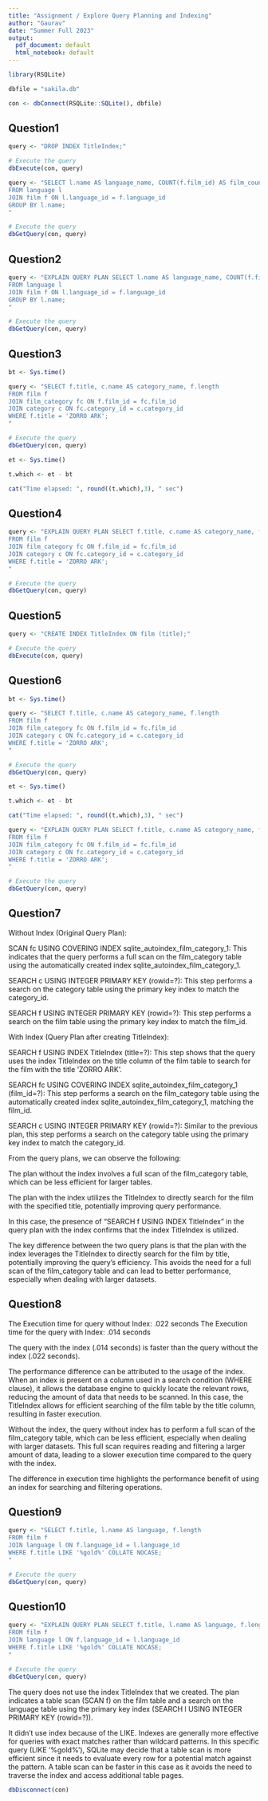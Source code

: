 ```yaml
---
title: "Assignment / Explore Query Planning and Indexing"
author: "Gaurav"
date: "Summer Full 2023"
output:
  pdf_document: default
  html_notebook: default
---
```


```r
library(RSQLite)

dbfile = "sakila.db"

con <- dbConnect(RSQLite::SQLite(), dbfile)

```


## Question1

```r
query <- "DROP INDEX TitleIndex;"

# Execute the query
dbExecute(con, query)
```




```r
query <- "SELECT l.name AS language_name, COUNT(f.film_id) AS film_count
FROM language l
JOIN film f ON l.language_id = f.language_id
GROUP BY l.name;
"

# Execute the query
dbGetQuery(con, query)
```

## Question2

```r
query <- "EXPLAIN QUERY PLAN SELECT l.name AS language_name, COUNT(f.film_id) AS film_count
FROM language l
JOIN film f ON l.language_id = f.language_id
GROUP BY l.name;
"

# Execute the query
dbGetQuery(con, query)
```


## Question3

```r
bt <- Sys.time()

query <- "SELECT f.title, c.name AS category_name, f.length
FROM film f
JOIN film_category fc ON f.film_id = fc.film_id
JOIN category c ON fc.category_id = c.category_id
WHERE f.title = 'ZORRO ARK';
"

# Execute the query
dbGetQuery(con, query)

et <- Sys.time()

t.which <- et - bt

cat("Time elapsed: ", round((t.which),3), " sec")

```

## Question4

```r
query <- "EXPLAIN QUERY PLAN SELECT f.title, c.name AS category_name, f.length
FROM film f
JOIN film_category fc ON f.film_id = fc.film_id
JOIN category c ON fc.category_id = c.category_id
WHERE f.title = 'ZORRO ARK';
"

# Execute the query
dbGetQuery(con, query)
```


## Question5

```r
query <- "CREATE INDEX TitleIndex ON film (title);"

# Execute the query
dbExecute(con, query)
```


## Question6



```r
bt <- Sys.time()

query <- "SELECT f.title, c.name AS category_name, f.length
FROM film f
JOIN film_category fc ON f.film_id = fc.film_id
JOIN category c ON fc.category_id = c.category_id
WHERE f.title = 'ZORRO ARK';
"

# Execute the query
dbGetQuery(con, query)

et <- Sys.time()

t.which <- et - bt

cat("Time elapsed: ", round((t.which),3), " sec")
```


```r
query <- "EXPLAIN QUERY PLAN SELECT f.title, c.name AS category_name, f.length
FROM film f
JOIN film_category fc ON f.film_id = fc.film_id
JOIN category c ON fc.category_id = c.category_id
WHERE f.title = 'ZORRO ARK';
"

# Execute the query
dbGetQuery(con, query)
```


## Question7

Without Index (Original Query Plan):

SCAN fc USING COVERING INDEX sqlite_autoindex_film_category_1: This indicates that the query performs a full scan on the film_category table using the automatically created index sqlite_autoindex_film_category_1.

SEARCH c USING INTEGER PRIMARY KEY (rowid=?): This step performs a search on the category table using the primary key index to match the category_id.

SEARCH f USING INTEGER PRIMARY KEY (rowid=?): This step performs a search on the film table using the primary key index to match the film_id.

With Index (Query Plan after creating TitleIndex):

SEARCH f USING INDEX TitleIndex (title=?): This step shows that the query uses the index TitleIndex on the title column of the film table to search for the film with the title 'ZORRO ARK'.

SEARCH fc USING COVERING INDEX sqlite_autoindex_film_category_1 (film_id=?): This step performs a search on the film_category table using the automatically created index sqlite_autoindex_film_category_1, matching the film_id.

SEARCH c USING INTEGER PRIMARY KEY (rowid=?): Similar to the previous plan, this step performs a search on the category table using the primary key index to match the category_id.

From the query plans, we can observe the following:

The plan without the index involves a full scan of the film_category table, which can be less efficient for larger tables.

The plan with the index utilizes the TitleIndex to directly search for the film with the specified title, potentially improving query performance.

In this case, the presence of "SEARCH f USING INDEX TitleIndex" in the query plan with the index confirms that the index TitleIndex is utilized.


The key difference between the two query plans is that the plan with the index leverages the TitleIndex to directly search for the film by title, potentially improving the query's efficiency. This avoids the need for a full scan of the film_category table and can lead to better performance, especially when dealing with larger datasets.


## Question8

The Execution time for query without Index: .022 seconds
The Execution time for the query with Index: .014 seconds

The query with the index (.014 seconds) is faster than the query without the index (.022 seconds).

The performance difference can be attributed to the usage of the index. When an index is present on a column used in a search condition (WHERE clause), it allows the database engine to quickly locate the relevant rows, reducing the amount of data that needs to be scanned. In this case, the TitleIndex allows for efficient searching of the film table by the title column, resulting in faster execution.

Without the index, the query without index has to perform a full scan of the film_category table, which can be less efficient, especially when dealing with larger datasets. This full scan requires reading and filtering a larger amount of data, leading to a slower execution time compared to the query with the index.

The difference in execution time highlights the performance benefit of using an index for searching and filtering operations.

## Question9

```r
query <- "SELECT f.title, l.name AS language, f.length
FROM film f
JOIN language l ON f.language_id = l.language_id
WHERE f.title LIKE '%gold%' COLLATE NOCASE;
"

# Execute the query
dbGetQuery(con, query)
```


## Question10

```r
query <- "EXPLAIN QUERY PLAN SELECT f.title, l.name AS language, f.length
FROM film f
JOIN language l ON f.language_id = l.language_id
WHERE f.title LIKE '%gold%' COLLATE NOCASE;
"

# Execute the query
dbGetQuery(con, query)
```


The query does not use the index TitleIndex that we created. The plan indicates a table scan (SCAN f) on the film table and a search on the language table using the primary key index (SEARCH l USING INTEGER PRIMARY KEY (rowid=?)).


It didn't use index because of the LIKE. Indexes are generally more effective for queries with exact matches rather than wildcard patterns. In this specific query (LIKE '%gold%'), SQLite may decide that a table scan is more efficient since it needs to evaluate every row for a potential match against the pattern. A table scan can be faster in this case as it avoids the need to traverse the index and access additional table pages.



```r
dbDisconnect(con)
```


